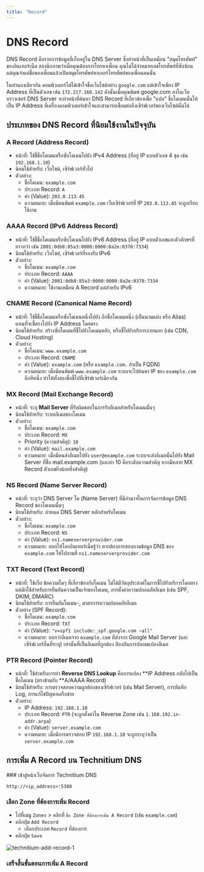 ```yaml
---
title: "Record"
---
```



# DNS Record

DNS Record คือรายการข้อมูลที่เก็บอยู่ใน DNS Server ซึ่งทำหน้าที่เป็นเหมือน "สมุดโทรศัพท์" ของอินเทอร์เน็ต
ลองนึกภาพว่าเมื่อคุณต้องการโทรหาเพื่อน คุณไม่ได้จำหมายเลขโทรศัพท์ที่ซับซ้อน แต่คุณจำแค่ชื่อของเพื่อนแล้วเปิดสมุดโทรศัพท์หาเบอร์โทรศัพท์ของเพื่อนคนนั้น

ในทำนองเดียวกัน คอมพิวเตอร์ไม่ได้เข้าใจชื่อเว็บไซต์อย่าง `google.com` แต่เข้าใจเพียง IP Address ที่เป็นตัวเลข เช่น `172.217.160.142` ดังนั้นเมื่อคุณพิมพ์ google.com ลงในเว็บบราวเซอร์ DNS Server จะทำหน้าที่ค้นหา DNS Record ที่เกี่ยวข้องเพื่อ "แปล" ชื่อโดเมนนั้นให้เป็น IP Address ที่เครื่องคอมพิวเตอร์เข้าใจและสามารถเชื่อมต่อถึงเซิร์ฟเวอร์ของเว็บไซต์นั้นได้

## ประเภทของ DNS Record ที่นิยมใช้งานในปัจจุบัน

### A Record (Address Record)

- หน้าที่: ใช้ชี้ชื่อโดเมนหรือซับโดเมนไปยัง IPv4 Address (ที่อยู่ IP แบบตัวเลข 4 ชุด เช่น `192.168.1.10`)
- นิยมใช้สำหรับ: เว็บไซต์, เซิร์ฟเวอร์ทั่วไป
- ตัวอย่าง:
  - ชื่อโดเมน: `example.com`
  - ประเภท Record: `A`
  - ค่า (Value): `203.0.113.45`
  - ความหมาย: เมื่อมีคนพิมพ์ `example.com` เว็บเซิร์ฟเวอร์ที่ IP `203.0.113.45` จะถูกเรียกใช้งาน

### AAAA Record (IPv6 Address Record)

- หน้าที่: ใช้ชี้ชื่อโดเมนหรือซับโดเมนไปยัง IPv6 Address (ที่อยู่ IP แบบตัวเลขและตัวอักษรที่ยาวกว่า เช่น `2001:0db8:85a3:0000:0000:8a2e:0370:7334`)
- นิยมใช้สำหรับ: เว็บไซต์, เซิร์ฟเวอร์ที่รองรับ IPv6
- ตัวอย่าง:
  - ชื่อโดเมน: `example.com`
  - ประเภท Record: `AAAA`
  - ค่า (Value): `2001:0db8:85a3:0000:0000:8a2e:0370:7334`
  - ความหมาย: ใช้งานเหมือน A Record แต่สำหรับ IPv6

### CNAME Record (Canonical Name Record)

- หน้าที่: ใช้ชี้ชื่อโดเมนหรือซับโดเมนหนึ่งไปยัง อีกชื่อโดเมนหนึ่ง (เป็นนามแฝง หรือ Alias) แทนที่จะชี้ตรงไปยัง IP Address โดยตรง
- นิยมใช้สำหรับ: สร้างซับโดเมนที่ชี้ไปยังโดเมนหลัก, หรือชี้ไปยังบริการภายนอก (เช่น CDN, Cloud Hosting)
- ตัวอย่าง:
  - ชื่อโดเมน: `www.example.com`
  - ประเภท Record: `CNAME`
  - ค่า (Value): `example.com` (หรือ `example.com.` ถ้าเป็น FQDN)
  - ความหมาย: เมื่อมีคนพิมพ์ `www.example.com` ระบบจะไปค้นหา IP ของ `example.com` อีกทีหนึ่ง ทำให้ทั้งสองชื่อชี้ไปที่เซิร์ฟเวอร์เดียวกัน

### MX Record (Mail Exchange Record)

- หน้าที่: ระบุ **Mail Server** ที่รับผิดชอบในการรับอีเมลสำหรับโดเมนนั้นๆ
- นิยมใช้สำหรับ: ระบบอีเมลของโดเมน
- ตัวอย่าง:
  - ชื่อโดเมน: `example.com`
  - ประเภท Record: `MX`
  - Priority (ความสำคัญ): `10`
  - ค่า (Value): `mail.example.com`
  - ความหมาย: เมื่อมีคนส่งอีเมลไปยัง `user@example.com` ระบบจะส่งอีเมลนั้นไปยัง Mail Server ที่ชื่อ mail.example.com (และค่า 10 คือระดับความสำคัญ หากมีหลาย MX Record ตัวเลขยิ่งน้อยยิ่งสำคัญ)

### NS Record (Name Server Record)

- หน้าที่: ระบุว่า DNS Server ใด (Name Server) ที่มีอำนาจในการจัดการข้อมูล DNS Record ของโดเมนนั้นๆ
- นิยมใช้สำหรับ: กำหนด DNS Server หลักสำหรับโดเมน
- ตัวอย่าง:
  - ชื่อโดเมน: `example.com`
  - ประเภท Record: `NS`
  - ค่า (Value): `ns1.nameserverprovider.com`
  - ความหมาย: บอกให้โลกอินเทอร์เน็ตรู้ว่า หากต้องการสอบถามข้อมูล DNS ของ `example.com` ให้ไปถามที่ `ns1.nameserverprovider.com`

### TXT Record (Text Record)

- หน้าที่: ใช้เก็บ ข้อความใดๆ ที่เกี่ยวข้องกับโดเมน ไม่ได้มีวัตถุประสงค์ในการชี้ไปยังบริการโดยตรง แต่มักใช้สำหรับการยืนยันความเป็นเจ้าของโดเมน, การตั้งค่าความปลอดภัยอีเมล (เช่น SPF, DKIM, DMARC)
- นิยมใช้สำหรับ: การยืนยันโดเมน-, มาตรการความปลอดภัยอีเมล
- ตัวอย่าง (SPF Record):
  - ชื่อโดเมน: `example.com`
  - ประเภท Record: `TXT`
  - ค่า (Value): `"v=spf1 include:_spf.google.com ~all"`
  - ความหมาย: บอกว่าอีเมลจาก `example.com` ที่ส่งจาก Google Mail Server (และเซิร์ฟเวอร์อื่นที่ระบุ) เท่านั้นที่เป็นอีเมลที่ถูกต้อง ป้องกันการปลอมแปลงอีเมล

### PTR Record (Pointer Record)

- หน้าที่: ใช้สำหรับการทำ **Reverse DNS Lookup** คือการแปลง **IP Address กลับไปเป็นชื่อโดเมน (ตรงข้ามกับ **A/AAAA Record)
- นิยมใช้สำหรับ: การตรวจสอบความถูกต้องของเซิร์ฟเวอร์ (เช่น Mail Server), การบันทึก Log, การแก้ไขปัญหาเครือข่าย
- ตัวอย่าง:
  - IP Address: `192.168.1.10`
  - ประเภท Record: `PTR` (จะถูกตั้งค่าใน Reverse Zone เช่น `1.168.192.in-addr.arpa`)
  - ค่า (Value): `server.example.com`
  - ความหมาย: เมื่อมีการตรวจสอบ IP `192.168.1.10` จะถูกระบุว่าเป็น `server.example.com`

## การเพิ่ม A Record บน Technitium DNS

<Steps>
### เข้าสู่หน้าเว็บจัดการ Technitium DNS

```url copy
http://<ip_address>:5380
```

### เลือก Zone ที่ต้องการเพิ่ม Record

- ไปที่เมนู `Zones` \> คลิกที่ `ชื่อ Zone ที่ต้องการเพิ่ม A Record` (เช่น `example.com`)
- คลิกปุ่ม `Add Record`
  - เลือกประเภท `Record` ที่ต้องการ
- คลิกปุ่ม `Save`

![technitium-add-record-1](/images/technitium/technitium-add-record-1.png)

### เสร็จสิ้นขั้นตอนการเพิ่ม A Record

</Steps>
